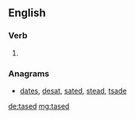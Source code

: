 {{also|TASed}}
==English==

===Verb===
{{head|en}}

# {{en-past of|tase}}

===Anagrams===
* [[dates#English|dates]], [[desat#English|desat]], [[sated#English|sated]], [[stead#English|stead]], [[tsade#English|tsade]]

[[de:tased]]
[[mg:tased]]